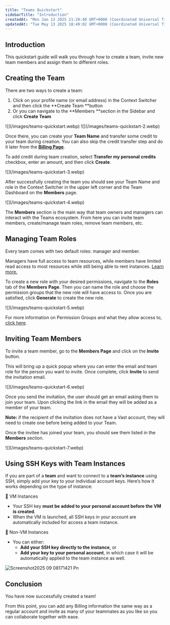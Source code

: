 ```yaml
---
title: "Teams Quickstart"
sidebarTitle: "Introduction"
createdAt: "Mon Jan 13 2025 21:20:40 GMT+0000 (Coordinated Universal Time)"
updatedAt: "Tue May 13 2025 18:49:02 GMT+0000 (Coordinated Universal Time)"
---
```


## Introduction

This quickstart guide will walk you through how to create a team, invite new team members and assign them to different roles.

## Creating the Team

There are two ways to create a team: 

1. Click on your profile name (or email address) in the Context Switcher and then click the **Create Team **button 
2. Or you can navigate to the **Members **section in the Sidebar and click **Create Team**

<Frame caption="Create Team">
  ![](/images/teams-quickstart.webp)
</Frame>

<Frame caption="Members Page">
  ![](/images/teams-quickstart-2.webp)
</Frame>

Once there, you can create your **Team Name** and transfer some credit to your team during creation. You can also skip the credit transfer step and do it later from the [**Billing Page**](https://docs.vast.ai/billing#a6bsE).

To add credit during team creation, select **Transfer my personal credits** checkbox, enter an amount, and then click **Create**.

<Frame caption="Team Creation">
  ![](/images/teams-quickstart-3.webp)
</Frame>

After successfully creating the team you should see your Team Name and role in the Context Switcher in the upper left corner and the Team Dashboard on the **Members** page.

<Frame caption="Members Page">
  ![](/images/teams-quickstart-4.webp)
</Frame>

The **Members** section is the main way that team owners and managers can interact with the Teams ecosystem. From here you can invite team members, create/manage team roles, remove team members, etc.

## Managing Team Roles

Every team comes with two default roles: manager and member.

Managers have full access to team resources, while members have limited read access to most resources while still being able to rent instances. [Learn more.](https://docs.vast.ai/teams-roles)

To create a new role with your desired permissions, navigate to the **Roles** tab of the **Members** **Page**. Then you can name the role and choose the permission groups that the new role will have access to. Once you are satisfied, click **Generate** to create the new role.

<Frame caption="Create Role with custom permissions">
  ![](/images/teams-quickstart-5.webp)
</Frame>

For more information on Permission Groups and what they allow access to, [click here](https://docs.vast.ai/api/permissions-and-authorization).

## Inviting Team Members

To invite a team member, go to the **Members Page** and click on the **Invite** button.

This will bring up a quick popup where you can enter the email and team role for the person you want to invite. Once complete, click **Invite** to send the invitation email.

<Frame caption="Invite Member">
  ![](/images/teams-quickstart-6.webp)
</Frame>

Once you send the invitation, the user should get an email asking them to join your team. Upon clicking the link in the email they will be added as a member of your team.

**Note:** if the recipient of the invitation does not have a Vast account, they will need to create one before being added to your Team.

Once the invitee has joined your team, you should see them listed in the **Members** section.

<Frame caption="Team Members">
  ![](/images/teams-quickstart-7.webp)
</Frame>

## Using SSH Keys with Team Instances

If you are part of a **team** and want to connect to a **team’s instance** using SSH, simply add your key to your individual account keys. Here’s how it works depending on the type of instance:

🔹 VM Instances

- Your SSH key **must be added to your personal account before the VM is created**.
- When the VM is launched, all SSH keys in your account are automatically included for access a team instance.

🔹 Non-VM Instances

- You can either:
  - **Add your SSH key directly to the instance**, or
  - **Add your key to your personal account**, in which case it will be automatically applied to the team instance as well.

![Screenshot2025 09 08171421 Pn](/images/Screenshot2025-09-08171421.png)

## Conclusion

You have now successfully created a team\!

From this point, you can add any Billing information the same way as a regular account and invite as many of your teammates as you like so you can collaborate together with ease.